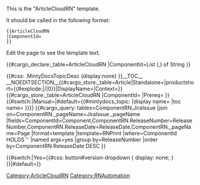 <noinclude>
This is the "ArticleCloudRN" template.

It should be called in the following format:
<pre>
{{ArticleCloudRN
|ComponentId=
}}

</pre>
Edit the page to see the template text.

{{#cargo_declare:_table=ArticleCloudRN
|ComponentId=List (,) of String
}}

</noinclude>
<includeonly>{{#css: .MintyDocsTopicDesc {display:none} }}[[Category:ArticleCloudRN]]__TOC__
__NOEDITSECTION__{{#cargo_store:_table=Article|Standalone={{{Standalone}}}|productshort={{#explode:{{FULLPAGENAME}}|/|0}}|DisplayName={{{DisplayName|}}}|Context={{{Context|}}}}}{{#cargo_store:_table=ArticleCloudRN
|ComponentId={{{ComponentId|}}}
|Prereq={{{Prereq|}}}
}}<!-- Set MintyDocs topic, including a switch for different treatment for Manual pages -->{{#switch:{{{PageType|}}}|Manual=|#default={{#mintydocs_topic:
|display name={{{DisplayName|}}}
|toc name={{{TocName|}}}
}}}}<!-- Defining the EPPO Header; all parameters need to be passed to it -->{{EPPOHead|Role={{{Role|}}}|ComingSoon={{{ComingSoon|}}}|Dimension={{{Dimension|}}}|Context=Not all releases or changes listed below may pertain to your deployment. The following labels indicate a release or change as unique to a certain type of deployment environment:

*Genesys Engage cloud for AWS
*Genesys Engage cloud for Azure
*Genesys Engage cloud private edition|UseCase={{{UseCase|}}}|Application={{{Application|}}}|Platform={{{Platform|}}}|PageType=ArticleCloudRN}}<!--Defining the Prerequisite Head -->{{PrerequisitesHead|Prereq={{{Prereq|}}}}}<!-- Query for showing component list -->
{{#cargo_query:
tables=ComponentRN,JiraIssue
|join on=ComponentRN._pageName=JiraIssue._pageName
|fields=ComponentId=Component,ComponentRN.ReleaseNumber=ReleaseNumber,ComponentRN.ReleaseDate=ReleaseDate,ComponentRN._pageName=Page
|format=template
|template=RNPrint
|where=ComponentId HOLDS '{{{ComponentId|}}}'
|named args=yes
|group by=ReleaseNumber
|order by=ComponentRN.ReleaseDate DESC
}}



<!-- Removing the version dropdown for Standalone (version-less) pages -->{{#switch:{{{Standalone}}}|Yes={{#css: 
button#version-dropdown { display: none; }
}}|#default=}}<nowiki /></includeonly><noinclude>[[Category:RNAutomation]]</noinclude>